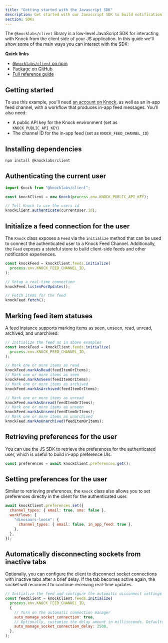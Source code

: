 ```yaml
---
title: "Getting started with the Javascript SDK"
description: Get started with our Javascript SDK to build notification feed, toasts, and inbox experiences.
section: SDKs
---
```


The `@knocklabs/client` library is a low-level JavaScript SDK for interacting with Knock from the client side of your JS application. In this guide we'll show some of the main ways you can interact with the SDK:

**Quick links**

- [`@knocklabs/client` on npm](https://www.npmjs.com/package/@knocklabs/client)
- [Package on GitHub](https://github.com/knocklabs/javascript/tree/main/packages/client)
- [Full reference guide](/sdks/javascript/reference)

## Getting started

To use this example, you'll need [an account on Knock](https://dashboard.knock.app), as well as an in-app feed channel, with a workflow that produces in-app feed messages. You'll also need:

- A public API key for the Knock environment (set as `KNOCK_PUBLIC_API_KEY`)
- The channel ID for the in-app feed (set as `KNOCK_FEED_CHANNEL_ID`)

## Installing dependencies

```bash title="Installing the package"
npm install @knocklabs/client
```

## Authenticating the current user

```javascript title="Authenticating the current user"
import Knock from "@knocklabs/client";

const knockClient = new Knock(process.env.KNOCK_PUBLIC_API_KEY);

// Tell Knock to use the users id
knockClient.authenticate(currentUser.id);
```

## Initialize a feed connection for the user

The `Knock` class exposes a `Feed` via the `initialize` method that can be used to connect the authenticated user to a Knock Feed Channel. Additionally, the `Feed` exposes a stateful store to build client-side feeds and other notification experiences.

```javascript title="Working with the Knock feed"
const knockFeed = knockClient.feeds.initialize(
  process.env.KNOCK_FEED_CHANNEL_ID,
);

// Setup a real-time connection
knockFeed.listenForUpdates();

// Fetch items for the feed
knockFeed.fetch();
```

## Marking feed item statuses

A feed instance supports marking items as seen, unseen, read, unread, archived, and unarchived:

```javascript title="Handling feed item statuses"
// Initialize the feed as in above examples
const knockFeed = knockClient.feeds.initialize(
  process.env.KNOCK_FEED_CHANNEL_ID,
);

// Mark one or more items as read
knockFeed.markAsRead(feedItemOrItems);
// Mark one or more items as seen
knockFeed.markAsSeen(feedItemOrItems);
// Mark one or more items as archived
knockFeed.markAsArchived(feedItemOrItems);

// Mark one or more items as unread
knockFeed.markAsUnread(feedItemOrItems);
// Mark one or more items as unseen
knockFeed.markAsUnseen(feedItemOrItems);
// Mark one or more items as unarchived
knockFeed.markAsUnarchived(feedItemOrItems);
```

## Retrieving preferences for the user

You can use the JS SDK to retrieve the preferences for the authenticated user, which is useful to build in-app preference UIs.

```javascript title="Getting user preferences"
const preferences = await knockClient.preferences.get();
```

## Setting preferences for the user

Similar to retrieving preferences, the `Knock` class also allows you to set preferences directly in the client for the authenticated user.

```javascript title="Setting user preferences"
await knockClient.preferences.set({
  channel_types: { email: true, sms: false },
  workflows: {
    "dinosaurs-loose": {
      channel_types: { email: false, in_app_feed: true },
    },
  },
});
```

## Automatically disconnecting sockets from inactive tabs

Optionally, you can configure the client to disconnect socket connections with inactive tabs after a brief delay. If the tab becomes active again, the socket will reconnect to continue receiving real-time updates.

```javascript title="Automatically manage socket connections"
// Initialize the feed and configure the automatic disconnect settings
const feedClient = knockClient.feeds.initialize(
  process.env.KNOCK_FEED_CHANNEL_ID,
  {
    // Turn on the automatic connection manager
    auto_manage_socket_connection: true,
    // Optionally, customize the delay amount in milliseconds. Defaults to 2000ms or 2s
    auto_manage_socket_connection_delay: 2500,
  },
);
```
